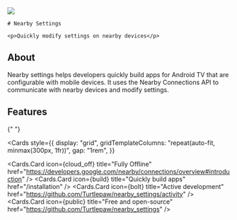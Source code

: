 
  <div
    style={{
      flex: 1,
      display: "flex",
      alignItems: "center",
      alignContent: "center",
      justifyContent: "center",
      flexDirection: "column",
    }}
  >
    <img src="/icon.png" width={100}/>

    # Nearby Settings

    <p>Quickly modify settings on nearby devices</p>

  </div>
   
<LatestRelease />
<StarBadge/>

## About

Nearby settings helps developers quickly build apps for Android TV that are configurable with mobile devices. It uses the Nearby Connections API to communicate with nearby devices and modify settings.

## Features

{" "}

<Cards
  style={{
    display: "grid",
    gridTemplateColumns: "repeat(auto-fit, minmax(300px, 1fr))",
    gap: "1rem",
  }}
>
  <Cards.Card
    icon={<span class="material-symbols-rounded">cloud_off</span>}
    title="Fully Offline"
    href="https://developers.google.com/nearby/connections/overview#introduction"
  />
  <Cards.Card
    icon={<span class="material-symbols-rounded">build</span>}
    title="Quickly build apps"
    href="/installation"
  />
  <Cards.Card
    icon={<span class="material-symbols-rounded">bolt</span>}
    title="Active development"
    href="https://github.com/Turtlepaw/nearby_settings/activity"
  />
  <Cards.Card
    icon={<span class="material-symbols-rounded">public</span>}
    title="Free and open-source"
    href="https://github.com/Turtlepaw/nearby_settings"
  />
</Cards>
